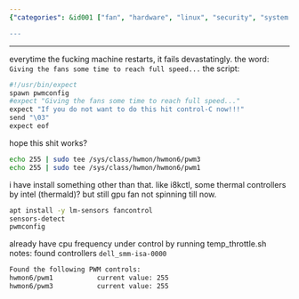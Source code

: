 ```yaml
---
{"categories": &id001 ["fan", "hardware", "linux", "security", "system manage", "thermal"], "category": "Linux", "date": "2022-08-11 04:25:28", "description": "This article explains how to troubleshoot and resolve a fan issue on a Linux machine by installing i8kctl and thermald, configuring pwmconfig with Expect for fan control, and allowing sufficient time for the fans to reach full speed.", "tags": *id001, "title": "Linux Fan Not Spinning, GPU Fan Not Spinning"}

---
```


------
everytime the fucking machine restarts, it fails devastatingly.
the word: `Giving the fans some time to reach full speed...`
the script:
```bash
#!/usr/bin/expect
spawn pwmconfig
#expect "Giving the fans some time to reach full speed..."
expect "If you do not want to do this hit control-C now!!!"
send "\03"
expect eof
```
hope this shit works?
```bash
echo 255 | sudo tee /sys/class/hwmon/hwmon6/pwm3
echo 255 | sudo tee /sys/class/hwmon/hwmon6/pwm1
```
i have install something other than that. like i8kctl, some thermal controllers by intel (thermald)? but still gpu fan not spinning till now.
```bash
apt install -y lm-sensors fancontrol
sensors-detect
pwmconfig
```
already have cpu frequency under control by running temp_throttle.sh
notes: found controllers `dell_smm-isa-0000`
```bash
Found the following PWM controls:
hwmon6/pwm1           current value: 255
hwmon6/pwm3           current value: 255
```
